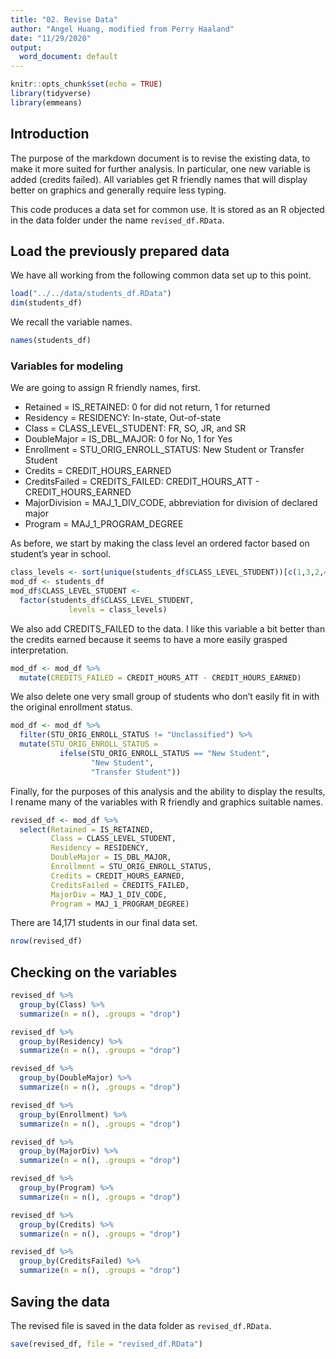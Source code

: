 ```yaml
---
title: "02. Revise Data"
author: "Angel Huang, modified from Perry Haaland"
date: "11/29/2020"
output:
  word_document: default
---
```


```r
knitr::opts_chunk$set(echo = TRUE)
library(tidyverse)
library(emmeans)
```

## Introduction

The purpose of the markdown document is to revise the existing data, to make it more suited for further analysis. In particular, one new variable is added (credits failed). All variables get R friendly names that will display better on graphics and generally require less typing.

This code produces a data set for common use. It is stored as an R objected in the data folder under the name `revised_df.RData`.


## Load the previously prepared data

We have all working from the following common data set up to this point.

```r
load("../../data/students_df.RData")
dim(students_df)
```

We recall the variable names.

```r
names(students_df)
```
### Variables for modeling

We are going to assign R friendly names, first.

* Retained = IS_RETAINED: 0 for did not return, 1 for returned 
* Residency = RESIDENCY: In-state, Out-of-state
* Class = CLASS_LEVEL_STUDENT: FR, SO, JR, and SR
* DoubleMajor = IS_DBL_MAJOR: 0 for No, 1 for Yes
* Enrollment = STU_ORIG_ENROLL_STATUS: New Student or Transfer Student 
* Credits = CREDIT_HOURS_EARNED
* CreditsFailed = CREDITS_FAILED: CREDIT_HOURS_ATT - CREDIT_HOURS_EARNED
* MajorDivision = MAJ_1_DIV_CODE, abbreviation for division of declared major
* Program = MAJ_1_PROGRAM_DEGREE

As before, we start by making the class level an ordered factor based on student's year in school.

```r
class_levels <- sort(unique(students_df$CLASS_LEVEL_STUDENT))[c(1,3,2,4)]
mod_df <- students_df
mod_df$CLASS_LEVEL_STUDENT <-
  factor(students_df$CLASS_LEVEL_STUDENT, 
             levels = class_levels)
```

We also add CREDITS_FAILED to the data. I like this variable a bit better than the credits earned because it seems to have a more easily grasped interpretation.


```r
mod_df <- mod_df %>%
  mutate(CREDITS_FAILED = CREDIT_HOURS_ATT - CREDIT_HOURS_EARNED)
```

We also delete one very small group of students who don't easily fit in with the original enrollment status.

```r
mod_df <- mod_df %>%
  filter(STU_ORIG_ENROLL_STATUS != "Unclassified") %>%
  mutate(STU_ORIG_ENROLL_STATUS = 
           ifelse(STU_ORIG_ENROLL_STATUS == "New Student",
                  "New Student",
                  "Transfer Student"))
```



Finally, for the purposes of this analysis and the ability to display the results, I rename many of the variables with R friendly and graphics suitable names.


```r
revised_df <- mod_df %>%
  select(Retained = IS_RETAINED,
         Class = CLASS_LEVEL_STUDENT,
         Residency = RESIDENCY,
         DoubleMajor = IS_DBL_MAJOR,
         Enrollment = STU_ORIG_ENROLL_STATUS,
         Credits = CREDIT_HOURS_EARNED,
         CreditsFailed = CREDITS_FAILED,
         MajorDiv = MAJ_1_DIV_CODE,
         Program = MAJ_1_PROGRAM_DEGREE)
```

There are 14,171 students in our final data set.

```r
nrow(revised_df)
```

## Checking on the variables

```r
revised_df %>%
  group_by(Class) %>%
  summarize(n = n(), .groups = "drop")
```


```r
revised_df %>%
  group_by(Residency) %>%
  summarize(n = n(), .groups = "drop")
```

```r
revised_df %>%
  group_by(DoubleMajor) %>%
  summarize(n = n(), .groups = "drop")
```


```r
revised_df %>%
  group_by(Enrollment) %>%
  summarize(n = n(), .groups = "drop")
```



```r
revised_df %>%
  group_by(MajorDiv) %>%
  summarize(n = n(), .groups = "drop")
```

```r
revised_df %>%
  group_by(Program) %>%
  summarize(n = n(), .groups = "drop")
```

```r
revised_df %>%
  group_by(Credits) %>%
  summarize(n = n(), .groups = "drop")
```


```r
revised_df %>%
  group_by(CreditsFailed) %>%
  summarize(n = n(), .groups = "drop")
```

## Saving the data 

The revised file is saved in the data folder as `revised_df.RData`.

```r
save(revised_df, file = "revised_df.RData")
```

